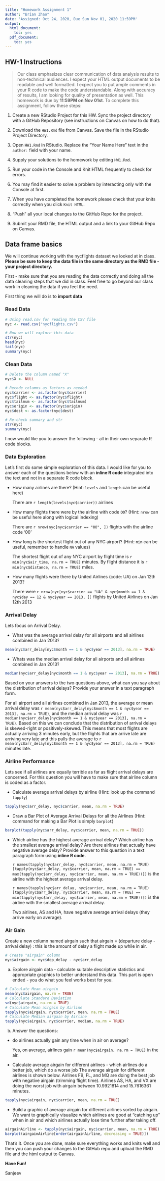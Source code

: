 ```yaml
---
title: "Homework Assignment 1"
author: "Brian Zhao"
date: 'Assigned: Oct 24, 2020, Due Sun Nov 01, 2020 11:59PM'
output:
  html_document:
    toc: yes
  pdf_document:
    toc: yes
---
```


## HW-1 Instructions

> Our class emphasizes clear communication of data analysis results to non-technical audiences. I expect your HTML output documents to be readable and well formatted. I expect you to put ample comments in your R code to make the code understandable. Along with accuracy of results, I am looking for quality of presentation as well. This homework is due by **11:59PM on Nov 01st**.  To complete this assignment, follow these steps:

1. Create a new RStudio Project for this HW. Sync the project directory with a GitHub Repository (see instructions on Canvas on how to do that). 

2. Download the `HW1.Rmd` file from Canvas. Save the file in the RStudio Project Directory. 

3. Open `HW1.Rmd` in RStudio. Replace the "Your Name Here" text in the `author:` field with your name.

4. Supply your solutions to the homework by editing `HW1.Rmd`.

5. Run your code in the Console and Knit HTML frequently to check for errors.

6. You may find it easier to solve a problem by interacting only with the Console at first. 

7. When you have completed the homework please check that your knits correctly when you click `Knit HTML`.

8. "Push" all your local changes to the GitHub Repo for the project.

9. Submit your RMD file, the HTML output and a link to your GitHub Repo on Canvas.


## Data frame basics

We will continue working with the nycflights dataset we looked at in class. **Please be sure to keep the data file in the same directory as the RMD file - your project directory.**

First - make sure that you are reading the data correctly and doing all the data cleaning steps that we did in class. Feel free to go beyond our class work in cleaning the data if you feel the need. 

First thing we will do is to **import data**

### Read Data
```r
# Using read.csv for reading the CSV file
nyc <- read.csv("nycflights.csv")

# Now we will explore this data
str(nyc)
head(nyc)
tail(nyc)
summary(nyc)
```

### Clean Data
```r
# Delete the column named "X"
nyc$X <- NULL

# Recode columns as factors as needed
nyc$carrier <- as.factor(nyc$carrier)
nyc$flight <- as.factor(nyc$flight)
nyc$tailnum <- as.factor(nyc$tailnum)
nyc$origin <- as.factor(nyc$origin)
nyc$dest <- as.factor(nyc$dest)

# Re-check summary and str
str(nyc)
summary(nyc)
```

I now would like you to answer the following - all in their own separate R code blocks.

### Data Exploration

Let's first do some simple exploration of this data. I would like for you to answer each of the questions below with an **inline R code** integrated into the text and not in a separate R code block.

- How many airlines are there? (Hint: `levels` and `length` can be useful here)

  There are `r length(levels(nyc$carrier))` airlines

- How many flights there were by the airline with code `OO`? (Hint: `nrow` can be useful here along with logical indexing)

  There are `r nrow(nyc[nyc$carrier == "OO", ])` flights with the airline code '00'

- How long is the shortest flight out of any NYC airport? (Hint: `min` can be useful, remember to handle `NA` values)

  The shortest flight out of any NYC airport by flight time is `r min(nyc$air_time, na.rm = TRUE)` minutes. By flight distance it is `r min(nyc$distance, na.rm = TRUE)` miles.

- How many flights were there by United Airlines (code: UA) on Jan 12th 2013?

  There were `r nrow(nyc[nyc$carrier == "UA" & nyc$month == 1 & nyc$day == 12 & nyc$year == 2013, ])` flights by United Airlines on Jan 12th 2013


### Arrival Delay

Lets focus on Arrival Delay.

- What was the average arrival delay for all airports and all airlines combined in Jan 2013? 
```r
mean(nyc$arr_delay[nyc$month == 1 & nyc$year == 2013], na.rm = TRUE)
```

- Whats was the median arrival delay for all airports and all airlines combined in Jan 2013?
```r
median(nyc$arr_delay[nyc$month == 1 & nyc$year == 2013], na.rm = TRUE)
```

Based on your answers to the two questions above, what can you say about the distribution of arrival delays? Provide your answer in a text paragraph form.

For all airport and all airlines combined in Jan 2013, the average or mean arrival delay was `r mean(nyc$arr_delay[nyc$month == 1 & nyc$year == 2013], na.rm = TRUE)`, and the median arrival delay was `r median(nyc$arr_delay[nyc$month == 1 & nyc$year == 2013], na.rm = TRUE)`. Based on this we can conclude that the distribution of arrival delays is skewed-right or positively-skewed. This means that most flights are actually arriving 3 minutes early, but the flights that are arrive late are arriving very late and this pulls the average to `r mean(nyc$arr_delay[nyc$month == 1 & nyc$year == 2013], na.rm = TRUE)` minutes late.


### Airline Performance

Lets see if all airlines are equally terrible as far as flight arrival delays are concerned. For this question you will have to make sure that airline column is coded as a factor.

- Calculate average arrival delays by airline (Hint: look up the command `tapply`)
```r
tapply(nyc$arr_delay, nyc$carrier, mean, na.rm = TRUE)
```

- Draw a Bar Plot of Average Arrival Delays for all the Airlines (Hint: command for making a Bar Plot is simply `barplot`)
```r
barplot(tapply(nyc$arr_delay, nyc$carrier, mean, na.rm = TRUE))
```

- Which airline has the highest average arrival delay? Which airline has the smallest average arrival delay? Are there airlines that actually have negative average delay? Provide answer to this question in a text paragraph form using **inline R code**.

  `r names(tapply(nyc$arr_delay, nyc$carrier, mean, na.rm = TRUE)[tapply(nyc$arr_delay, nyc$carrier, mean, na.rm = TRUE) == max(tapply(nyc$arr_delay, nyc$carrier, mean, na.rm = TRUE))])` is the airline with the highest average arrival delay.

  `r names(tapply(nyc$arr_delay, nyc$carrier, mean, na.rm = TRUE)[tapply(nyc$arr_delay, nyc$carrier, mean, na.rm = TRUE) == min(tapply(nyc$arr_delay, nyc$carrier, mean, na.rm = TRUE))])` is the airline with the smallest average arrival delay.

  Two airlines, AS and HA, have negative average arrival delays (they arrive early on average).


### Air Gain

Create a new column named airgain such that airgain = (departure delay - arrival delay) : this is the amount of delay a flight made up while in air.
```r
# Create "airgain" column
nyc$airgain <- nyc$dep_delay - nyc$arr_delay
```

a) Explore airgain data - calculate suitable descriptive statistics and appropriate graphics to better understand this data. This part is open ended - you do what you feel works best for you.
```r
# Calculate Mean airgain
mean(nyc$airgain, na.rm = TRUE)
# Calculate Standard Deviation
sd(nyc$airgain, na.rm = TRUE)
# Calculate Mean airgain by Airline
tapply(nyc$airgain, nyc$carrier, mean, na.rm = TRUE)
# Calculate Median airgain by Airline
tapply(nyc$airgain, nyc$carrier, median, na.rm = TRUE)
```

b) Answer the questions:

  - do airlines actually gain any time when in air on average? 
    
    Yes, on average, airlines gain `r mean(nyc$airgain, na.rm = TRUE)` in the air.
    
  - Calculate average airgain for different airlines - which airlines do a better job, which do a worse job
    The average airgain for different airlines is shown below.
    Airlines F9, FL, and MQ are doing the best job with negative airgain (trimming flight time).
    Airlines AS, HA, and VX are doing the worst job with airgain between 10.9921814 and 15.7616361 minutes.
```r
tapply(nyc$airgain, nyc$carrier, mean, na.rm = TRUE)
```

  - Build a graphic  of average airgain for different airlines sorted by airgain. We want to graphically visualize which airlines are good at "catching up" when in air and which airlines actually lose time further after taking off.
```r
airgainAirline <- tapply(nyc$airgain, nyc$carrier, mean, na.rm = TRUE)
barplot(airgainAirline[order(airgainAirline, decreasing = TRUE)])
```


That's it. Once you are done, make sure everything works and knits well and then you can push your changes to the GitHub repo and upload the RMD file and the html output to Canvas.

**Have Fun!**

Sanjeev
